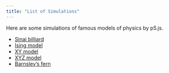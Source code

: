 ```yaml
---
title: "List of Simulations"
---
```


Here are some simulations of famous models of physics by p5.js.

- [Sinai billiard](SinaiBilliard/Sinai.qmd)
- [Ising model](Ising/Ising.qmd)
- [XY model](XY/XY.qmd)
- [XYZ model](XYZ/XYZ.qmd)
- [Barnsley's fern](FractalFern/fern.qmd)